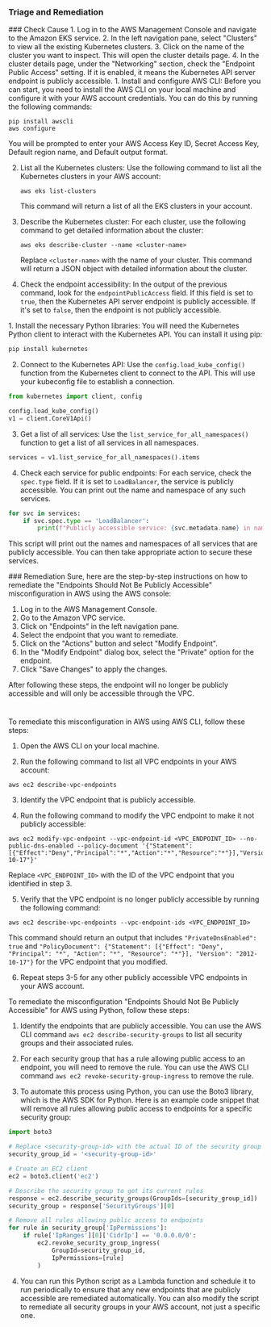 
### Triage and Remediation
<Tabs>

<Tab title='Cause'>
### Check Cause
<AccordionGroup>
<Accordion title='Using Console' defaultOpen='true'>
1. Log in to the AWS Management Console and navigate to the Amazon EKS service.
2. In the left navigation pane, select "Clusters" to view all the existing Kubernetes clusters.
3. Click on the name of the cluster you want to inspect. This will open the cluster details page.
4. In the cluster details page, under the "Networking" section, check the "Endpoint Public Access" setting. If it is enabled, it means the Kubernetes API server endpoint is publicly accessible.
</Accordion>

<Accordion title='Using CLI'>
1. Install and configure AWS CLI: Before you can start, you need to install the AWS CLI on your local machine and configure it with your AWS account credentials. You can do this by running the following commands:

   ```
   pip install awscli
   aws configure
   ```
   You will be prompted to enter your AWS Access Key ID, Secret Access Key, Default region name, and Default output format.

2. List all the Kubernetes clusters: Use the following command to list all the Kubernetes clusters in your AWS account:

   ```
   aws eks list-clusters
   ```
   This command will return a list of all the EKS clusters in your account.

3. Describe the Kubernetes cluster: For each cluster, use the following command to get detailed information about the cluster:

   ```
   aws eks describe-cluster --name <cluster-name>
   ```
   Replace `<cluster-name>` with the name of your cluster. This command will return a JSON object with detailed information about the cluster.

4. Check the endpoint accessibility: In the output of the previous command, look for the `endpointPublicAccess` field. If this field is set to `true`, then the Kubernetes API server endpoint is publicly accessible. If it's set to `false`, then the endpoint is not publicly accessible.
</Accordion>

<Accordion title='Using Python'>
1. Install the necessary Python libraries: You will need the Kubernetes Python client to interact with the Kubernetes API. You can install it using pip:

```python
pip install kubernetes
```

2. Connect to the Kubernetes API: Use the `config.load_kube_config()` function from the Kubernetes client to connect to the API. This will use your kubeconfig file to establish a connection.

```python
from kubernetes import client, config

config.load_kube_config()
v1 = client.CoreV1Api()
```

3. Get a list of all services: Use the `list_service_for_all_namespaces()` function to get a list of all services in all namespaces.

```python
services = v1.list_service_for_all_namespaces().items
```

4. Check each service for public endpoints: For each service, check the `spec.type` field. If it is set to `LoadBalancer`, the service is publicly accessible. You can print out the name and namespace of any such services.

```python
for svc in services:
    if svc.spec.type == 'LoadBalancer':
        print(f"Publicly accessible service: {svc.metadata.name} in namespace {svc.metadata.namespace}")
```

This script will print out the names and namespaces of all services that are publicly accessible. You can then take appropriate action to secure these services.
</Accordion>

</AccordionGroup>
</Tab>
<Tab title='Remediation'>
### Remediation

<AccordionGroup>
<Accordion title='Using Console' defaultOpen='true'>
Sure, here are the step-by-step instructions on how to remediate the "Endpoints Should Not Be Publicly Accessible" misconfiguration in AWS using the AWS console:

1. Log in to the AWS Management Console.
2. Go to the Amazon VPC service.
3. Click on "Endpoints" in the left navigation pane.
4. Select the endpoint that you want to remediate.
5. Click on the "Actions" button and select "Modify Endpoint".
6. In the "Modify Endpoint" dialog box, select the "Private" option for the endpoint.
7. Click "Save Changes" to apply the changes.

After following these steps, the endpoint will no longer be publicly accessible and will only be accessible through the VPC.

#
</Accordion>

<Accordion title='Using CLI'>
To remediate this misconfiguration in AWS using AWS CLI, follow these steps:

1. Open the AWS CLI on your local machine.

2. Run the following command to list all VPC endpoints in your AWS account:

```
aws ec2 describe-vpc-endpoints
```

3. Identify the VPC endpoint that is publicly accessible.

4. Run the following command to modify the VPC endpoint to make it not publicly accessible:

```
aws ec2 modify-vpc-endpoint --vpc-endpoint-id <VPC_ENDPOINT_ID> --no-public-dns-enabled --policy-document '{"Statement":[{"Effect":"Deny","Principal":"*","Action":"*","Resource":"*"}],"Version":"2012-10-17"}'
```

Replace `<VPC_ENDPOINT_ID>` with the ID of the VPC endpoint that you identified in step 3.

5. Verify that the VPC endpoint is no longer publicly accessible by running the following command:

```
aws ec2 describe-vpc-endpoints --vpc-endpoint-ids <VPC_ENDPOINT_ID>
```

This command should return an output that includes `"PrivateDnsEnabled": true` and `"PolicyDocument": {"Statement": [{"Effect": "Deny", "Principal": "*", "Action": "*", "Resource": "*"}], "Version": "2012-10-17"}` for the VPC endpoint that you modified.

6. Repeat steps 3-5 for any other publicly accessible VPC endpoints in your AWS account.
</Accordion>

<Accordion title='Using Python'>
To remediate the misconfiguration "Endpoints Should Not Be Publicly Accessible" for AWS using Python, follow these steps:

1. Identify the endpoints that are publicly accessible. You can use the AWS CLI command `aws ec2 describe-security-groups` to list all security groups and their associated rules.

2. For each security group that has a rule allowing public access to an endpoint, you will need to remove the rule. You can use the AWS CLI command `aws ec2 revoke-security-group-ingress` to remove the rule.

3. To automate this process using Python, you can use the Boto3 library, which is the AWS SDK for Python. Here is an example code snippet that will remove all rules allowing public access to endpoints for a specific security group:

```python
import boto3

# Replace <security-group-id> with the actual ID of the security group
security_group_id = '<security-group-id>'

# Create an EC2 client
ec2 = boto3.client('ec2')

# Describe the security group to get its current rules
response = ec2.describe_security_groups(GroupIds=[security_group_id])
security_group = response['SecurityGroups'][0]

# Remove all rules allowing public access to endpoints
for rule in security_group['IpPermissions']:
    if rule['IpRanges'][0]['CidrIp'] == '0.0.0.0/0':
        ec2.revoke_security_group_ingress(
            GroupId=security_group_id,
            IpPermissions=[rule]
        )
```

4. You can run this Python script as a Lambda function and schedule it to run periodically to ensure that any new endpoints that are publicly accessible are remediated automatically. You can also modify the script to remediate all security groups in your AWS account, not just a specific one.
</Accordion>

</AccordionGroup>
</Tab>
</Tabs>
